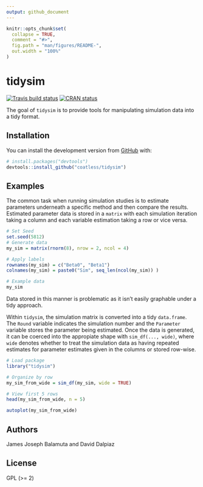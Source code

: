 ```yaml
---
output: github_document
---
```


<!-- README.md is generated from README.Rmd. Please edit that file -->

```r
knitr::opts_chunk$set(
  collapse = TRUE,
  comment = "#>",
  fig.path = "man/figures/README-",
  out.width = "100%"
)
```
# tidysim

<!-- badges: start -->
[![Travis build status](https://travis-ci.org/coatless/tidysim.svg?branch=master)](https://travis-ci.org/coatless/tidysim)
[![CRAN status](https://www.r-pkg.org/badges/version/tidysim)](https://cran.r-project.org/package=tidysim)
<!-- badges: end -->

The goal of `tidysim` is to provide tools for manipulating simulation data 
into a tidy format.

## Installation

You can install the development version from [GitHub](https://github.com/) with:

``` r
# install.packages("devtools")
devtools::install_github("coatless/tidysim")
```

## Examples

The common task when running simulation studies is to estimate parameters
underneath a specific method and then compare the results. Estimated parameter
data is stored in a `matrix` with each simulation iteration taking a column
and each variable estimation taking a row or vice versa. 

```r
# Set Seed
set.seed(5812)
# Generate data
my_sim = matrix(rnorm(8), nrow = 2, ncol = 4)

# Apply labels
rownames(my_sim) = c("Beta0", "Beta1")
colnames(my_sim) = paste0("Sim", seq_len(ncol(my_sim)) )

# Example data
my_sim
```

Data stored in this manner is problematic as it isn't easily graphable under
a tidy approach.  


Within `tidysim`, the simulation matrix is converted into a
tidy `data.frame`.  The `Round` variable indicates the simulation number
and the `Parameter` variable stores the parameter being estimated. Once the
data is generated, it can be coerced into the appropiate shape with
`sim_df(..., wide)`, where `wide` denotes whether to treat the simulation
data as having repeated estimates for parameter estimates given in the columns
or stored row-wise.

```r
# Load package
library("tidysim")

# Organize by row
my_sim_from_wide = sim_df(my_sim, wide = TRUE)

# View first 5 rows
head(my_sim_from_wide, n = 5)

autoplot(my_sim_from_wide)
```


## Authors

James Joseph Balamuta and David Dalpiaz

## License

GPL (>= 2)
